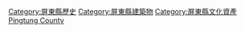[[Category:屏東縣歷史|Category:屏東縣歷史]]
[[Category:屏東縣建築物|Category:屏東縣建築物]]
[[Category:屏東縣文化資產|Category:屏東縣文化資產]]
[[Category:台灣各地古蹟|Pingtung County]]